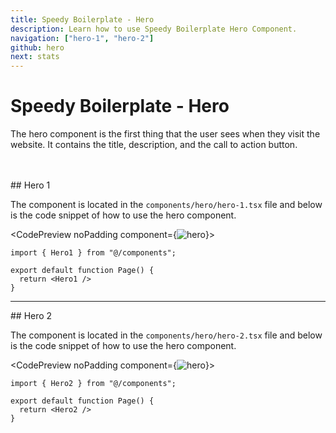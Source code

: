 ```yaml
---
title: Speedy Boilerplate - Hero
description: Learn how to use Speedy Boilerplate Hero Component.
navigation: ["hero-1", "hero-2"]
github: hero
next: stats
---
```


# Speedy Boilerplate - Hero

The hero component is the first thing that the user sees when they visit the website. It contains the title, description, and the call to action button. 

<br />
<br />

<DocsTitle href="hero-1">
## Hero 1
</DocsTitle>

The component is located in the <Code>components/hero/hero-1.tsx</Code> file and below is the code snippet of how to use the hero component.

<CodePreview noPadding component={<Image src="/boilerplate/hero.png" alt="hero" width={1024} height={1024} className="w-full" />}>
```tsx
import { Hero1 } from "@/components";

export default function Page() {
  return <Hero1 />
}
```
</CodePreview>

---

<DocsTitle href="hero-2">
## Hero 2
</DocsTitle>

The component is located in the <Code>components/hero/hero-2.tsx</Code> file and below is the code snippet of how to use the hero component.

<CodePreview noPadding component={<Image src="/boilerplate/hero-2.png" alt="hero" width={1024} height={1024} className="w-full" />}>
```tsx
import { Hero2 } from "@/components";

export default function Page() {
  return <Hero2 />
}
```
</CodePreview>